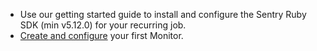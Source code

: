- Use our <PlatformLink to="/">getting started</PlatformLink> guide to install and configure the Sentry Ruby SDK (min v5.12.0) for your recurring job.
- [Create and configure](https://sentry.io/crons/create/) your first Monitor.
